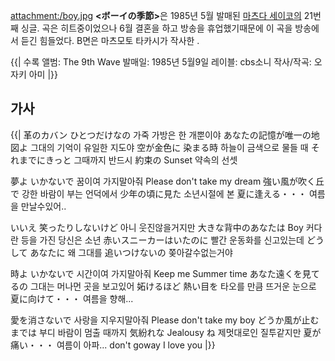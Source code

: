 attachment:/boy.jpg
'''<ボーイの季節>'''은 1985년 5월 발매된 [[마츠다 세이코]]의 21번째 싱글. 곡은 히트중이었으나 6월 결혼을 하고 방송을 휴업했기때문에 이 곡을 방송에서 듣긴 힘들었다.
B면은 마츠모토 타카시가 작사한 <Caribbean Wind>.

{{|
수록 앨범: The 9th Wave
발매일: 1985년 5월9일
레이블: cbs소니
작사/작곡: 오자키 아미
|}}

== 가사 ==
{{|
革のカバン ひとつだけなの
가죽 가방은 한 개뿐이야
あなたの記憶が唯一の地図よ
그대의 기억이 유일한 지도야
空が金色に 染まる時
하늘이 금색으로 물들 때
それまでにきっと
그때까지 반드시
約束の Sunset
약속의 선셋

夢よ いかないで
꿈이여 가지말아줘
Please don't take my dream
強い風が吹く丘で
강한 바람이 부는 언덕에서
少年の頃に見た
소년시절에 본
夏に逢える・・・
여름을 만날수있어..

いいえ 笑ったりしないけど
아니 웃진않을거지만
大きな背中のあなたは Boy
커다란 등을 가진 당신은 소년
赤いスニーカーはいたのに
빨간 운동화를 신고있는데
どうして あなたに
왜 그대를
追いつけないの
쫒아갈수없는거야

時よ いかないで
시간이여 가지말아줘
Keep me Summer time
あなた遠くを見てるの
그대는 머나먼 곳을 보고있어
妬けるほど 熱い目を
타오를 만큼 뜨거운 눈으로
夏に向けて・・・
여름을 향해...

愛を消さないで
사랑을 지우지말아줘
Please don't take my boy
どうか風が止むまでは
부디 바람이 멈출 때까지
気紛れな Jealousy ね
제멋대로인 질투같지만
夏が痛い・・・
여름이 아파...
don't goway
I love you
|}}

